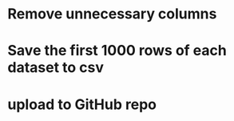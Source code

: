 # Remove unnecessary columns 
# Save the first 1000 rows of each dataset to csv 
# upload to GitHub repo